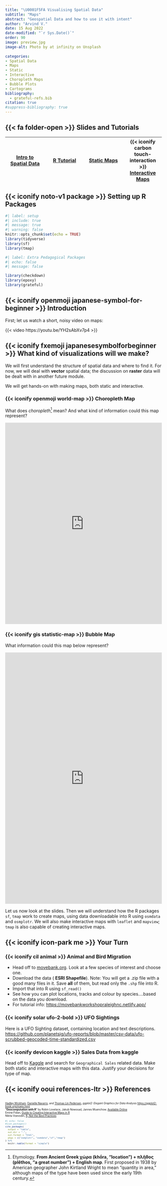 ```yaml
---
title: "\U0001F5FA Visualising Spatial Data"
subtitle: "Maps"
abstract: "Geospatial Data and how to use it with intent"
author: "Arvind V."
date: 15 Aug 2022
date-modified: "`r Sys.Date()`"
order: 90
image: preview.jpg
image-alt: Photo by at infinity on Unsplash
  
categories:
- Spatial Data
- Maps
- Static
- Interactive
- Choropleth Maps
- Bubble Plots
- Cartograms
bibliography: 
  - grateful-refs.bib
citation: true
#suppress-bibliography: true
---
```


## {{< fa folder-open >}} Slides and Tutorials

| <a href="https://arvindvenkatadri.com/slides/R-for-Artists/06-spatial/06-Spatial-Data-in-R.html"><i class="fa-brands                      fa-r-project"></i> Intro to Spatial Data </a> | <a href="https://arvindvenkatadri.com/labs/r-for-artists/06-spatial/06-grammar-of-maps"> <i class="fa-brands fa-r-project"></i> R Tutorial</a> | <a href="./files/static.qmd"><iconify-icon icon="emojione:world-map"></iconify-icon> Static Maps</a>  | {{< iconify carbon touch-interaction >}} <a href="./files/interactive.qmd"> Interactive Maps</a> |
|----------------------------|----------------------------|----------------------------|---------------------------|

## {{< iconify noto-v1 package >}} Setting up R Packages

```r
#| label: setup
#| include: true
#| message: true
#| warning: false
knitr::opts_chunk$set(echo = TRUE)
library(tidyverse)
library(sf)
library(tmap)

```
```r
#| label: Extra Pedagogical Packages
#| echo: false
#| message: false

library(checkdown)
library(epoxy)
library(grateful)

```

## {{< iconify openmoji japanese-symbol-for-beginner >}} Introduction

First; let us watch a short, noisy video on maps:

{{< video https://youtu.be/YH2sAbXv7p4 >}}

## {{< iconify fxemoji japanesesymbolforbeginner >}} What kind of visualizations will we make?

We will first understand the structure of spatial data and where to find
it. For now, we will deal with **vector** spatial data; the discussion
on **raster** data will be dealt with in another future module.

We will get hands-on with making maps, both static and interactive.

### {{< iconify openmoji world-map >}} Choropleth Map

What does *choropleth*[^1] mean? And what kind of information could this
map represent?

<iframe width="100%" height="645" frameborder="0" src="https://observablehq.com/embed/2930afc559123cab?cells=chart">

</iframe>

### {{< iconify gis statistic-map >}} Bubble Map

What information could this map below represent?

<iframe width="100%" height="805" frameborder="0" src="https://observablehq.com/embed/9e3c148cb813bfbc?cells=chart">

</iframe>

Let us now look at the slides. Then we will understand how the R
packages `sf`, `tmap` work to create maps, using data downloadable into
R using `osmdata` and `osmplotr`. We will also make interactive maps
with `leaflet` and `mapview`; `tmap` is also capable of creating
interactive maps.

## {{< iconify icon-park me >}} Your Turn

### {{< iconify cil animal >}} Animal and Bird Migration

-   Head off to
    [movebank.org](https://www.movebank.org/cms/movebank-main). Look at
    a few species of interest and choose one.
-   Download the data ( **ESRI Shapefile**). Note: You will get a .zip
    file with a good many files in it. Save **all** of them, but read
    only the `.shp` file into R.
-   Import that into R using `sf_read()`
-   See how you can plot locations, tracks and colour by
    species....based on the data you download.
-   For tutorial info: <https://movebankworkshopraleighnc.netlify.app/>

### {{< iconify solar ufo-2-bold >}} UFO Sightings

Here is a UFO Sighting dataset, containing location and text
descriptions.
<https://github.com/planetsig/ufo-reports/blob/master/csv-data/ufo-scrubbed-geocoded-time-standardized.csv>

### {{< iconify devicon kaggle >}} Sales Data from kaggle

Head off to [Kaggle](https://www.kaggle.com/) and search for
`Geographical Sales` related data. Make both static and interactive maps
with this data. Justify your decisions for type of map.

## {{< iconify ooui references-ltr >}} References

::: {#refs style="font-size: 60%;"}
\
[Hadley Wickham](http://hadley.nz/), [Danielle
    Navarro](https://djnavarro.net/), and [Thomas Lin
    Pedersen](https://www.data-imaginist.com/), *ggplot2: Elegant
    Graphics for Data Analysis* <https://ggplot2-book.org/maps.html>\
"**Geocomputation with R**" by Robin Lovelace, Jakub Nowosad, Jannes
    Muenchow. [Available Online](https://r.geocompx.org/)\
Emine Fidan, [Guide to Creating Interactive Maps in
    R](https://bookdown.org/eneminef/DRR_Bookdown/)\
Nikita Voevodin, [R, Not the Best Practices](https://bookdown.org/voevodin_nv/R_Not_the_Best_Practices/maps.html)\

```r
#| echo: false
#scan_packages()
cite_packages(
  output = "table",
  out.dir = ".",
  out.format = "html",
  pkgs = c("osmplotr", "osmdata","sf","tmap")
) %>%
  knitr::kable(format = "simple")

```

:::



[^1]: Etymology. **From Ancient Greek χώρα (khṓra, "location") + πλῆθος
    (plêthos, "a great number") + English map**. First proposed in 1938
    by American geographer John Kirtland Wright to mean "quantity in
    area," although maps of the type have been used since the early 19th
    century.
